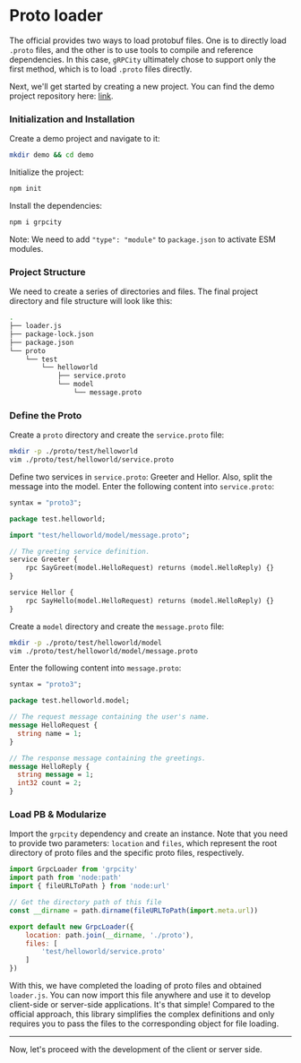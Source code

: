 # Proto loader

The official provides two ways to load protobuf files. One is to directly load `.proto` files, and the other is to use tools to compile and reference dependencies. In this case, `gRPCity` ultimately chose to support only the first method, which is to load `.proto` files directly.

Next, we'll get started by creating a new project. You can find the demo project repository here: [link](https://github.com/chakhsu/grpcity-basic-demo).

### Initialization and Installation

Create a demo project and navigate to it:
```bash filename="Terminal"
mkdir demo && cd demo
```

Initialize the project:
```bash filename="Terminal" sh npm2yarn
npm init
```

Install the dependencies:
```bash filename="Terminal" npm2yarn
npm i grpcity
```

Note: We need to add `"type": "module"` to `package.json` to activate ESM modules.

### Project Structure

We need to create a series of directories and files. The final project directory and file structure will look like this:

```bash filename="Terminal" {2}
.
├── loader.js
├── package-lock.json
├── package.json
└── proto
    └── test
        └── helloworld
            ├── service.proto
            └── model
                └── message.proto
```

### Define the Proto

Create a `proto` directory and create the `service.proto` file:
```bash filename="Terminal"
mkdir -p ./proto/test/helloworld
vim ./proto/test/helloworld/service.proto
```

Define two services in `service.proto`: Greeter and Hellor. Also, split the message into the model.
Enter the following content into `service.proto`:

```proto filename="./proto/test/helloworld/service.proto"
syntax = "proto3";

package test.helloworld;

import "test/helloworld/model/message.proto";

// The greeting service definition.
service Greeter {
    rpc SayGreet(model.HelloRequest) returns (model.HelloReply) {}
}

service Hellor {
    rpc SayHello(model.HelloRequest) returns (model.HelloReply) {}
}
```

Create a `model` directory and create the `message.proto` file:
```bash filename="Terminal"
mkdir -p ./proto/test/helloworld/model
vim ./proto/test/helloworld/model/message.proto
```

Enter the following content into `message.proto`:

```proto filename="./proto/test/helloworld/model/message.proto"
syntax = "proto3";

package test.helloworld.model;

// The request message containing the user's name.
message HelloRequest {
  string name = 1;
}

// The response message containing the greetings.
message HelloReply {
  string message = 1;
  int32 count = 2;
}
```

### Load PB & Modularize

Import the `grpcity` dependency and create an instance. Note that you need to provide two parameters: `location` and `files`, which represent the root directory of proto files and the specific proto files, respectively.

```js filename="./loader.js"
import GrpcLoader from 'grpcity'
import path from 'node:path'
import { fileURLToPath } from 'node:url'

// Get the directory path of this file
const __dirname = path.dirname(fileURLToPath(import.meta.url))

export default new GrpcLoader({
    location: path.join(__dirname, './proto'),
    files: [
        'test/helloworld/service.proto'
    ]
})
```

With this, we have completed the loading of proto files and obtained `loader.js`. You can now import this file anywhere and use it to develop client-side or server-side applications. It's that simple! Compared to the official approach, this library simplifies the complex definitions and only requires you to pass the files to the corresponding object for file loading.

---

Now, let's proceed with the development of the client or server side.
